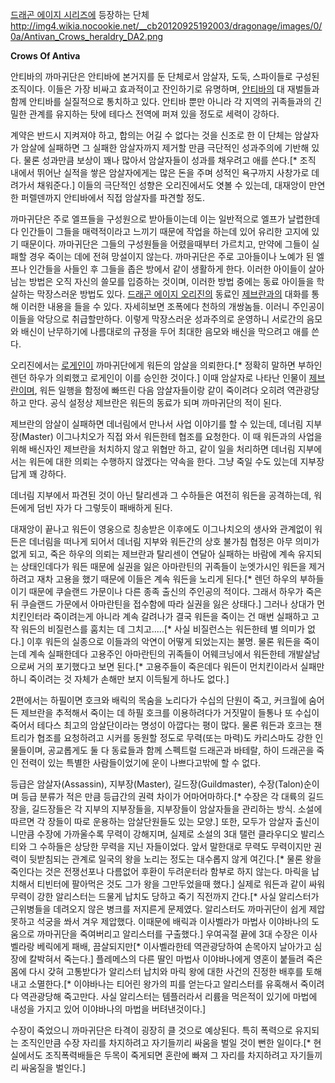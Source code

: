 [[드래곤 에이지 시리즈]]에 등장하는 단체
http://img4.wikia.nocookie.net/__cb20120925192003/dragonage/images/0/0a/Antivan_Crows_heraldry_DA2.png

'''Crows Of Antiva'''

안티바의 까마귀단은 안티바에 본거지를 둔 단체로서 암살자, 도둑, 스파이들로 구성된 조직이다. 이들은 가장 비싸고 효과적이고 잔인하기로 유명하며, [[안티바]]의 대 재벌들과 함께 안티바를 실질적으로 통치하고 있다. 안티바 뿐만 아니라 각 지역의 귀족들과의 긴밀한 관계를 유지하는 탓에 테다스 전역에 퍼져 있을 정도로 세력이 강하다. 

계약은 반드시 지켜져야 하고, 합의는 어길 수 없다는 것을 신조로 한 이 단체는 암살자가 암살에 실패하면 그 실패한 암살자까지 제거할 만큼 극단적인 성과주의에 기반해 있다. 물론 성과만큼 보상이 꽤나 많아서 암살자들이 성과를 채우려고 애를 쓴다.[* 조직 내에서 뛰어난 실적을 쌓은 암살자에게는 많은 돈을 주며 성적인 욕구까지 사창가로 데려가서 채워준다.] 이들의 극단적인 성향은 오리진에서도 엿볼 수 있는데, 대재앙이 만연한 퍼렐덴까지 안티바에서 직접 암살자를 파견할 정도.

까마귀단은 주로 엘프들을 구성원으로 받아들이는데 이는 일반적으로 엘프가 날렵한데다 인간들이 그들을 매력적이라고 느끼기 때문에 작업을 하는데 있어 유리한 고지에 있기 때문이다. 까마귀단은 그들의 구성원들을 어렸을때부터 가르치고, 만약에 그들이 실패할 경우 죽이는 데에 전혀 망설이지 않는다. 까마귀단은 주로 고아들이나 노예가 된 엘프나 인간들을 사들인 후 그들을 좁은 방에서 같이 생활하게 한다. 이러한 아이들이 살아남는 방법은 오직 자신의 쓸모를 입증하는 것이며, 이러한 방법 중에는 동료 아이들을 학살하는 막장스러운 방법도 있다. [[드래곤 에이지 오리진]]의 동료인 [[제브란]]과의 대화를 통해 이러한 내용을 들을 수 있다. 자세히보면 조폭에다 천하의 개쌍놈들. 이러니 주인공이 이들을 악당으로 취급할만하다. 이렇게 막장스러운 성과주의로 운영하니 서로간의 음모와 배신이 난무하기에 나름대로의 규정을 두어 최대한 음모와 배신을 막으려고 애를 쓴다.  

오리진에서는 [[로게인]]이 까마귀단에게 워든의 암살을 의뢰한다.[* 정확히 말하면 부하인 렌던 하우가 의뢰했고 로게인이 이를 승인한 것이다.] 이때 암살자로 나타난 인물이 [[제브란]]이며, 워든 일행을 함정에 빠뜨린 다음 암살자들이랑 같이 죽이려다 오히려 역관광당하고 만다. 공식 설정상 제브란은 워든의 동료가 되며 까마귀단의 적이 된다.

제브란의 암살이 실패하면 데너림에서 만나서 사업 이야기를 할 수 있는데, 데너림 지부장(Master) 이그나치오가 직접 와서 워든한테 협조를 요청한다. 이 때 워든과의 사업을 위해 배신자인 제브란을 처치하지 않고 위협만 하고, 같이 일을 처리하면 데너림 지부에서는 워든에 대한 의뢰는 수행하지 않겠다는 약속을 한다. 그냥 죽일 수도 있는데 지부장 답게 꽤 강하다.

데너림 지부에서 파견된 것이 아닌 탈리센과 그 수하들은 여전히 워든을 공격하는데, 워든에게 덤빈 자가 다 그렇듯이 패배하게 된다.

대재앙이 끝나고 워든이 영웅으로 칭송받은 이후에도 이그나치오의 생사와 관계없이 워든은 데너림을 떠나게 되어서 데너림 지부와 워든간의 상호 불가침 협정은 아무 의미가 없게 되고, 죽은 하우의 의뢰는 제브란과 탈리센이 연달아 실패하는 바람에 계속 유지되는 상태인데다가 워든 때문에 실권을 잃은 아마란틴의 귀족들이 눈엣가시인 워든을 제거하려고 재차 고용을 했기 때문에 이들은 계속 워든을 노리게 된다.[* 렌던 하우의 부하들이기 때문에 쿠슬랜드 가문이나 다른 종족 출신의 주인공의 적이다. 그래서 하우가 죽은 뒤 쿠슬랜드 가문에서 아마란틴을 접수함에 따라 실권을 잃은 상태다.] 그러나 상대가 먼치킨인터라 죽이려는게 아니라 계속 갈려나가 결국 워든을 죽이는 건 매번 실패하고 고작 워든의 비질런스를 훔치는 데 그치고.....[* 사실 비질런스는 워든한테 별 의미가 없다.] 이후 워든의 실종으로 이들과의 악연이 어떻게 되었는지는 불명. 물론 워든을 죽이는데 계속 실패한데다 고용주인 아마란틴의 귀족들이 어웨크닝에서 워든한테 개발살남으로써 거의 포기했다고 보면 된다.[* 고용주들이 죽은데다 워든이 먼치킨이라서 실패만 하니 죽이려는 것 자체가 손해만 보지 이득될게 하나도 없다.]

2편에서는 하필이면 호크와 배릭의 목숨을 노리다가 수십의 단원이 죽고, 커크월에 숨어든 제브란을 추적해서 죽이는 데 하필 호크를 이용하려다가 거짓말이 들통나 또 수십이 죽어서 테다스 최고의 암살단이라는 명성이 아깝다는 평이 많다. 물론 워든과 호크는 챈트리가 협조를 요청하려고 시커를 동원할 정도로 무력(또는 마력)도 카리스마도 강한 인물들이며, 공교롭게도 둘 다 동료들과 함께 스펙트럴 드래곤과 바테랄, 하이 드래곤을 죽인 전력이 있는 특별한 사람들이었기에 운이 나쁘다고밖에 할 수 없다.

등급은 암살자(Assassin), 지부장(Master), 길드장(Guildmaster), 수장(Talon)순이며 등급 분류가 적은 만큼 등급간의 권력 차이가 어마어마하다.[* 수장은 각 대륙의 길드장을, 길드장들은 각 지부의 지부장들을, 지부장들이 암살자들을 관리하는 방식. 소설에 따르면 각 장들이 따로 운용하는 암살단원들도 있는 모양.] 또한, 모두가 암살자 출신이니만큼 수장에 가까울수록 무력이 강해지며, 실제로 소설의 3대 탤런 클라우디오 발리스티와 그 수하들은 상당한 무력을 지닌 자들이었다. 앞서 말한대로 무력도 무력이지만 권력이 뒷받침되는 관계로 일국의 왕을 노리는 정도는 대수롭지 않게 여긴다.[* 물론 왕을 죽인다는 것은 전쟁선포나 다름없어 후환이 두려운터라 함부로 하지 않는다. 마릭을 납치해서 티빈터에 팔아먹은 것도 그가 왕을 그만두었을때 했다.] 실제로 워든과 같이 싸워 무력이 강한 알리스터는 드물게 납치도 당하고 죽기 직전까지 간다.[* 사실 알리스터가 근위병들을 데려오지 않은 병크를 저지른게 문제였다. 알리스터도 까마귀단이 쉽게 제압못하고 석궁을 쏴서 겨우 제압했다. 이때문에 배릭과 이사벨라가 마법사 이야바나의 도움으로 까마귀단을 죽여버리고 알리스터를 구출했다.] 우여곡절 끝에 3대 수장은 이사벨라랑 베릭에게 패배, 끔살되지만[* 이사벨라한테 역관광당하여 손목아지 날아가고 심장에 칼박혀서 죽는다.] 플레메스의 다른 딸인 마법사 이야바나에게 영혼이 붙들려 죽은 몸에 다시 갖혀 고통받다가 알리스터 납치와 마릭 왕에 대한 사건의 진정한 배후를 토해내고 소멸한다.[* 이야바나는 티어린 왕가의 피를 얻는다고 알리스터를 유혹해서 죽이려다 역관광당해 죽고만다. 사실 알리스터는 템플러라서 리륨을 먹은적이 있기에 마법에 내성을 가지고 있어 이야바나의 마법을 버텨낸것이다.]

수장이 죽었으니 까마귀단은 타격이 굉장히 클 것으로 예상된다. 특히 폭력으로 유지되는 조직인만큼 수장 자리를 차지하려고 자기들끼리 싸움을 벌일 것이 뻔한 일이다.[* 현실에서도 조직폭력배들은 두목이 죽게되면 혼란에 빠져 그 자리를 차지하려고 자기들끼리 싸움질을 벌인다.]
